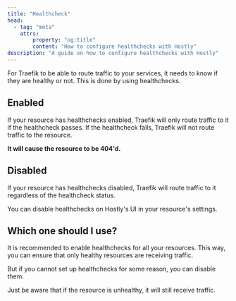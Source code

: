 ```yaml
---
title: "Healthcheck"
head:
  - tag: "meta"
    attrs:
        property: "og:title"
        content: "How to configure healthchecks with Hostly"
description: "A guide on how to configure healthchecks with Hostly"
---
```


For Traefik to be able to route traffic to your services, it needs to know if they are healthy or not. This is done by using healthchecks.

## Enabled

If your resource has healthchecks enabled, Traefik will only route traffic to it if the healthcheck passes. If the healthcheck fails, Traefik will not route traffic to the resource.

**It will cause the resource to be 404'd.**

## Disabled

If your resource has healthchecks disabled, Traefik will route traffic to it regardless of the healthcheck status.

You can disable healthchecks on Hostly's UI in your resource's settings.

## Which one should I use?

It is recommended to enable healthchecks for all your resources. This way, you can ensure that only healthy resources are receiving traffic.

But if you cannot set up healthchecks for some reason, you can disable them.

Just be aware that if the resource is unhealthy, it will still receive traffic.
